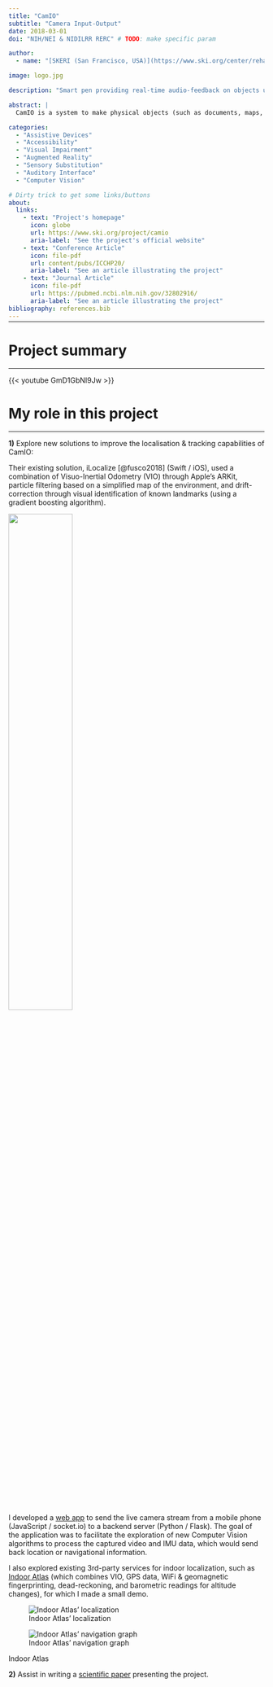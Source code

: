 ```yaml
---
title: "CamIO"
subtitle: "Camera Input-Output"
date: 2018-03-01
doi: "NIH/NEI & NIDILRR RERC" # TODO: make specific param

author: 
  - name: "[SKERI (San Francisco, USA)](https://www.ski.org/center/rehabilitation-engineering-research-center)"

image: logo.jpg

description: "Smart pen providing real-time audio-feedback on objects using a smartphone built-in camera."

abstract: |
  CamIO is a system to make physical objects (such as documents, maps, devices and 3D models) accessible to blind and visually impaired persons, by providing real-time audio feedback in response to the location on an object that the user is touching. CamIO currently works on iOS using the built-in camera and an inexpensive hand-held stylus made out of paper and cardboard or wood.

categories:
  - "Assistive Devices"
  - "Accessibility"
  - "Visual Impairment"
  - "Augmented Reality"
  - "Sensory Substitution"
  - "Auditory Interface"
  - "Computer Vision"

# Dirty trick to get some links/buttons
about:
  links:
    - text: "Project's homepage"
      icon: globe
      url: https://www.ski.org/project/camio
      aria-label: "See the project's official website"
    - text: "Conference Article"
      icon: file-pdf
      url: content/pubs/ICCHP20/
      aria-label: "See an article illustrating the project"
    - text: "Journal Article"
      icon: file-pdf
      url: https://pubmed.ncbi.nlm.nih.gov/32802916/
      aria-label: "See an article illustrating the project"
bibliography: references.bib
---
```


<hr style="margin-bottom: 30px; margin-top: -12px">

# Project summary
***

{{< youtube GmD1GbNI9Jw >}}

# My role in this project
***

**1)** Explore new solutions to improve the localisation & tracking capabilities of CamIO:

Their existing solution, iLocalize [@fusco2018] (Swift / iOS), used a combination of Visuo-Inertial Odometry (VIO) through Apple's ARKit, particle filtering based on a simplified map of the environment, and drift-correction through visual identification of known landmarks (using a gradient boosting algorithm).

![](iLocalize.jpg){fig-alt="Screenshot showcasing the iLocalize app" width=50% fig-align="center"}

I developed a [web app](https://github.com/ma-riviere/redast) to send the live camera stream from a mobile phone (JavaScript / socket.io) to a backend server (Python / Flask).
The goal of the application was to facilitate the exploration of new Computer Vision algorithms to process the captured video and IMU data, which would send back location or navigational information.

I also explored existing 3rd-party services for indoor localization, such as [Indoor Atlas](https://www.indooratlas.com/platform/) (which combines VIO, GPS data, WiFi & geomagnetic fingerprinting, dead-reckoning, and barometric readings for altitude changes), for which I made a small demo.

::: {#fig-IA layout-ncol=2}
![Indoor Atlas' localization](IA-loc.png){#fig-IA-loc fig-alt="Illustration of the Indoor Atlas service at work"}  

![Indoor Atlas' navigation graph](IA-graph.png){#fig-IA-graph fig-alt="Illustration of the Indoor Atlas navigation graph" fig-align="center"}  

Indoor Atlas

:::

**2)** Assist in writing a [scientific paper](/content/pubs/ICCHP20/) presenting the project.
